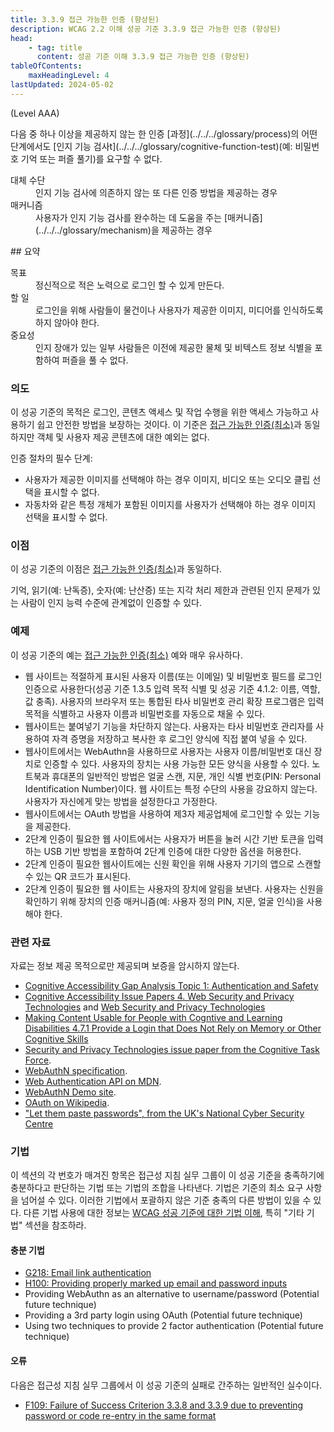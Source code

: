 ```yaml
---
title: 3.3.9 접근 가능한 인증 (향상된)
description: WCAG 2.2 이해 성공 기준 3.3.9 접근 가능한 인증 (향상된)
head:
    - tag: title
      content: 성공 기준 이해 3.3.9 접근 가능한 인증 (향상된)
tableOfContents:
    maxHeadingLevel: 4
lastUpdated: 2024-05-02
---
```



(Level AAA)

<Card title="성공 기준(SC)">
다음 중 하나 이상을 제공하지 않는 한 인증 [과정](../../../glossary/process)의 어떤 단계에서도 [인지 기능 검사t](../../../glossary/cognitive-function-test)(예: 비밀번호 기억 또는 퍼즐 풀기)를 요구할 수 없다.

<dl>
    <dt>대체 수단</dt>
    <dd>인지 기능 검사에 의존하지 않는 또 다른 인증 방법을 제공하는 경우</dd>
    <dt>매커니즘</dt>
    <dd>사용자가 인지 기능 검사를 완수하는 데 도움을 주는 [매커니즘](../../../glossary/mechanism)을 제공하는 경우</dd>
</dl>
</Card>
## 요약

<dl>
<dt>목표</dt>
<dd>정신적으로 적은 노력으로 로그인 할 수 있게 만든다.</dd>
<dt>할 일</dt>
<dd>로그인을 위해 사람들이 물건이나 사용자가 제공한 이미지, 미디어를 인식하도록 하지 않아야 한다.</dd>
<dt>중요성</dt>
<dd>인지 장애가 있는 일부 사람들은 이전에 제공한 물체 및 비텍스트 정보 식별을 포함하여 퍼즐을 풀 수 없다.</dd>
</dl>

### 의도

이 성공 기준의 목적은 로그인, 콘텐츠 액세스 및 작업 수행을 위한 액세스 가능하고 사용하기 쉽고 안전한 방법을 보장하는 것이다. 이 기준은 [접근 가능한 인증(최소)](accessible-authentication-minimum)과 동일하지만 객체 및 사용자 제공 콘텐츠에 대한 예외는 없다.

인증 절차의 필수 단계:

*   사용자가 제공한 이미지를 선택해야 하는 경우 이미지, 비디오 또는 오디오 클립 선택을 표시할 수 없다.
*   자동차와 같은 특정 개체가 포함된 이미지를 사용자가 선택해야 하는 경우 이미지 선택을 표시할 수 없다.

### 이점

이 성공 기준의 이점은 [접근 가능한 인증(최소)](accessible-authentication-minimum)과 동일하다.

기억, 읽기(예: 난독증), 숫자(예: 난산증) 또는 지각 처리 제한과 관련된 인지 문제가 있는 사람이 인지 능력 수준에 관계없이 인증할 수 있다.

### 예제

이 성공 기준의 예는 [접근 가능한 인증(최소)](accessible-authentication-minimum) 예와 매우 유사하다.

*   웹 사이트는 적절하게 표시된 사용자 이름(또는 이메일) 및 비밀번호 필드를 로그인 인증으로 사용한다(성공 기준 1.3.5 입력 목적 식별 및 성공 기준 4.1.2: 이름, 역할, 값 충족). 사용자의 브라우저 또는 통합된 타사 비밀번호 관리 확장 프로그램은 입력 목적을 식별하고 사용자 이름과 비밀번호를 자동으로 채울 수 있다.
*   웹사이트는 붙여넣기 기능을 차단하지 않는다. 사용자는 타사 비밀번호 관리자를 사용하여 자격 증명을 저장하고 복사한 후 로그인 양식에 직접 붙여 넣을 수 있다.
*   웹사이트에서는 WebAuthn을 사용하므로 사용자는 사용자 이름/비밀번호 대신 장치로 인증할 수 있다. 사용자의 장치는 사용 가능한 모든 양식을 사용할 수 있다. 노트북과 휴대폰의 일반적인 방법은 얼굴 스캔, 지문, 개인 식별 번호(PIN: Personal Identification Number)이다. 웹 사이트는 특정 수단의 사용을 강요하지 않는다. 사용자가 자신에게 맞는 방법을 설정한다고 가정한다.
*   웹사이트에서는 OAuth 방법을 사용하여 제3자 제공업체에 로그인할 수 있는 기능을 제공한다.
*   2단계 인증이 필요한 웹 사이트에서는 사용자가 버튼을 눌러 시간 기반 토큰을 입력하는 USB 기반 방법을 포함하여 2단계 인증에 대한 다양한 옵션을 허용한다.
*   2단계 인증이 필요한 웹사이트에는 신원 확인을 위해 사용자 기기의 앱으로 스캔할 수 있는 QR 코드가 표시된다.
*   2단계 인증이 필요한 웹 사이트는 사용자의 장치에 알림을 보낸다. 사용자는 신원을 확인하기 위해 장치의 인증 매커니즘(예: 사용자 정의 PIN, 지문, 얼굴 인식)을 사용해야 한다.

### 관련 자료

자료는 정보 제공 목적으로만 제공되며 보증을 암시하지 않는다.

*   [Cognitive Accessibility Gap Analysis Topic 1: Authentication and Safety](https://www.w3.org/TR/coga-gap-analysis/#table1)
*   [Cognitive Accessibility Issue Papers 4. Web Security and Privacy Technologies](https://w3c.github.io/coga/issue-papers/#web-security-and-privacy-technology) and [Web Security and Privacy Technologies](https://w3c.github.io/coga/issue-papers/privacy-security.html)
*   [Making Content Usable for People with Cogntive and Learning Disabilities 4.7.1 Provide a Login that Does Not Rely on Memory or Other Cognitive Skills](https://www.w3.org/TR/coga-usable/#provide-a-login-that-does-not-rely-on-memory-or-other-cognitive-skills-pattern)
*   [Security and Privacy Technologies issue paper from the Cognitive Task Force](https://rawgit.com/w3c/coga/master/issue-papers/privacy-security.html).
*   [WebAuthN specification](https://www.w3.org/TR/webauthn/).
*   [Web Authentication API on MDN](https://developer.mozilla.org/en-US/docs/Web/API/Web_Authentication_API).
*   [WebAuthN Demo site](https://webauthn.io/).
*   [OAuth on Wikipedia](https://en.wikipedia.org/wiki/OAuth).
*   ["Let them paste passwords", from the UK's National Cyber Security Centre](https://www.ncsc.gov.uk/blog-post/let-them-paste-passwords)

### 기법

이 섹션의 각 번호가 매겨진 항목은 접근성 지침 실무 그룹이 이 성공 기준을 충족하기에 충분하다고 판단하는 기법 또는 기법의 조합을 나타낸다. 기법은 기준의 최소 요구 사항을 넘어설 수 있다. 이러한 기법에서 포괄하지 않은 기준 충족의 다른 방법이 있을 수 있다. 다른 기법 사용에 대한 정보는 [WCAG 성공 기준에 대한 기법 이해](../understanding-techniques), 특히 "기타 기법" 섹션을 참조하라.

#### 충분 기법

*   [G218: Email link authentication](https://www.w3.org/WAI/WCAG22/Techniques/general/G218)
*   [H100: Providing properly marked up email and password inputs](https://www.w3.org/WAI/WCAG22/Techniques/html/H100)
*   Providing WebAuthn as an alternative to username/password (Potential future technique)
*   Providing a 3rd party login using OAuth (Potential future technique)
*   Using two techniques to provide 2 factor authentication (Potential future technique)

#### 오류

다음은 접근성 지침 실무 그룹에서 이 성공 기준의 실패로 간주하는 일반적인 실수이다.

*   [F109: Failure of Success Criterion 3.3.8 and 3.3.9 due to preventing password or code re-entry in the same format](https://www.w3.org/WAI/WCAG22/Techniques/failures/F109)

